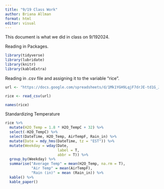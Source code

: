 ```yaml
---
title: "9/19 Class Work"
author: Briana Allman
format: html
editor: visual
---
```

This document is what we did in class on 9/192024.


Reading in Packages.
```r
library(tidyverse)
library(lubridate)
library(knitr)
library(kableExtra)
```


Reading in .csv file and assigning it to the variable "rice".
```r

url <- "https://docs.google.com/spreadsheets/d/1Mk1YGH9LqjF7drJE-td1G_JkdADOU0eMlrP01WFBT8s/pub?gid=0&single=true&output=csv"

rice <- read_csv(url)

names(rice)
```


Standardizing Temperature
```r
rice %>% 
  mutate(H2O_Temp = 1.8 * H2O_TempC + 32) %>%
  select(-H2O_TempC) %>%                        
  select(DateTime, H2O_Temp, AirTempF, Rain_in) %>%
  mutate(Date = mdy_hms(DateTime, tz = "EST")) %>% 
  mutate(Weekday = wday(Date, 
                        label = T,
                        abbr = T)) %>% 
  group_by(Weekday) %>% 
  summarise("Average Temp" = mean(H2O_Temp, na.rm = T),
            "Air Temp" = mean(AirTempF),
            "Rain (in)" = mean (Rain_in)) %>% 
  kable() %>% 
  kable_paper()

```

